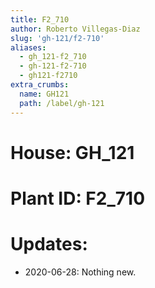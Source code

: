 ```yaml
---
title: F2_710
author: Roberto Villegas-Diaz
slug: 'gh-121/f2-710'
aliases:
  - gh_121-f2_710
  - gh-121-f2-710
  - gh121-f2710
extra_crumbs:
  name: GH121
  path: /label/gh-121
---
```


# **House**: GH_121
# **Plant ID**: F2_710
# **Updates**: 
 - 2020-06-28: Nothing new.
